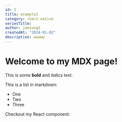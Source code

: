 ```yaml
---
id: 2
title: example2
category: react-native
seriesTitle:
author: jaesung2
createdAt: "2024-01-02"
description: wwwww
---
```

# Welcome to my MDX page!


This is some **bold** and _italics_ text.

This is a list in markdown:

- One
- Two
- Three

Checkout my React component:

